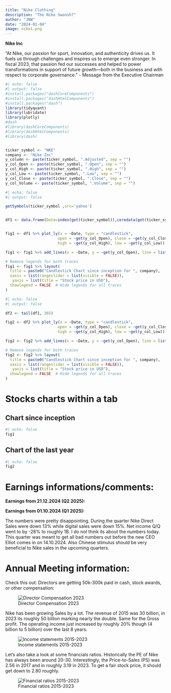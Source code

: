 ```yaml
---
title: "Nike Clothing"
description: "The Nike Swoosh?"
author: "JNW"
date: "2024-01-04"
image: nike1.png
---
```


**Nike Inc**

"At Nike, our passion for sport, innovation, and authenticity drives us. It fuels us through challenges and inspires us to emerge even stronger. In fiscal 2023, that passion fed our successes and helped to power transformations in support of future growth---both in the business and with respect to corporate governance." - Message from the Executive Chairman

```r
#| echo: false
#| output: false
#install.packages("dashCoreComponents")
#install.packages("dashHtmlComponents")
#install.packages("dash")
library(tidyquant)
library(lubridate)
library(plotly)
#dash
#library(dashCoreComponents)
#library(dashHtmlComponents)
#library(dash)


ticker_symbol <- "NKE"
company <- "Nike Inc"
y_column <- paste(ticker_symbol, ".Adjusted", sep = "")
y_col_Open <- paste(ticker_symbol, ".Open", sep = "")
y_col_High <- paste(ticker_symbol, ".High", sep = "")
y_col_Low <- paste(ticker_symbol, ".Low", sep = "")
y_col_Close <- paste(ticker_symbol, ".Close", sep = "")
y_col_Volume <- paste(ticker_symbol, ".Volume", sep = "")


```

```r
#| echo: false
#| output: false

getSymbols(ticker_symbol ,src='yahoo')


df1 <- data.frame(Date=index(get(ticker_symbol)),coredata(get(ticker_symbol)))


fig1 <- df1 %>% plot_ly(x = ~Date, type = "candlestick",
                       open = ~get(y_col_Open), close = ~get(y_col_Close),
                       high = ~get(y_col_High), low = ~get(y_col_Low)) 

fig1 <- fig1 %>% add_lines(x = ~Date, y = ~get(y_col_Open), line = list(color = 'black', width = 0.2), inherit = FALSE)

# Remove legends for both traces
fig1 <- fig1 %>% layout(
  title = paste0("Candlestick Chart since inception for ", company),
  xaxis = list(rangeslider = list(visible = FALSE)),
   yaxis = list(title = "Stock price in USD"),
  showlegend = FALSE  # Hide legends for all traces
)


```

```r
#| echo: false
#| output: false

df2 <- tail(df1, 365)

fig2 <- df2 %>% plot_ly(x = ~Date, type = "candlestick",
                       open = ~get(y_col_Open), close = ~get(y_col_Close),
                       high = ~get(y_col_High), low = ~get(y_col_Low)) 

fig2 <- fig2 %>% add_lines(x = ~Date, y = ~get(y_col_Open), line = list(color = 'black', width = 0.2), inherit = FALSE)

# Remove legends for both traces
fig2 <- fig2 %>% layout(
  title = paste0("Candlestick Chart since inception for ", company),
  xaxis = list(rangeslider = list(visible = FALSE)),
   yaxis = list(title = "Stock price in USD"),
  showlegend = FALSE  # Hide legends for all traces
)


```

# Stocks charts within a tab

::: nav-pills
::: panel-tabset
## Chart since inception

```r
#| echo: false
fig1
```

## Chart of the last year

```r
#| echo: false
fig2
```
:::
:::

# Earnings informations/comments:

**Earnings from 21.12.2024 (Q2 2025):**

**Earnings from 01.10.2024 (Q1 2025):**

The numbers were pretty disappointing. During the quarter Nike Direct Sales were down 13% while digital sales were down 15%. Net income Q/Q went to by -28% to roughly 1B. I do not think its about the numbers today. This quarter was meant to get all bad numbers out before the new CEO Elliot comes in on 14.10.2024. Also Chinese stimulus should be very beneficial to Nike sales in the upcoming quarters.

# Annual Meeting information:

Check this out: Directors are getting 50k-300k paid in cash, stock awards, or other compensation:

![Director Compensation 2023](2024_01_nike_compensation_directors.PNG)

Nike has been growing Sales by a lot. The revenue of 2015 was 30 billion, in 2023 its roughly 50 billion marking nearly the double. Same for the Gross profit. The operating income just increased by roughly 20% though (4 billion to 5 billion) over the last 8 years.

![Income statements 2015-2023](2024_01_nike_income_statement.PNG)

Let's also take a look at some financials ratios. Historically the PE of Nike has always been around 20-30. Interestingly, the Price-to-Sales (PS) was 2.56 in 2017 and in roughly 3.19 in 2023. To get a fair stock price, it should get down to 2.80 roughly.

![Financial ratios 2015-2023](2024_01_nike_ratios.PNG)
